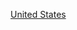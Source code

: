 {{Commons category|2015 establishments in the United States}}
{{estcatCountry|201|5|美國|United States}}

[[Category:2015年北美洲建立|United States]]